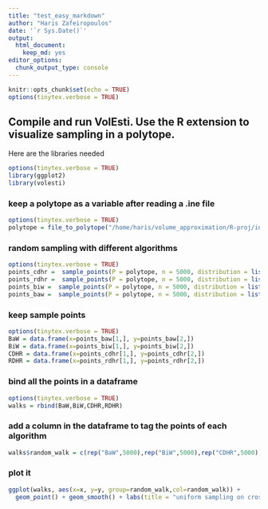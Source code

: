 ```yaml
---
title: "test_easy_markdown"
author: "Haris Zafeiropoulos"
date: '`r Sys.Date()`'
output:
  html_document: 
    keep_md: yes
editor_options:
  chunk_output_type: console
---
```


```r
knitr::opts_chunk$set(echo = TRUE)
options(tinytex.verbose = TRUE)

```

## Compile and run VolEsti. Use the R extension to visualize sampling in a polytope.

Here are the libraries needed

```r
options(tinytex.verbose = TRUE)
library(ggplot2)
library(volesti)
```




### keep a polytope as a variable after reading a .ine file 

```r
options(tinytex.verbose = TRUE)
polytope = file_to_polytope("/home/haris/volume_approximation/R-proj/inst/extdata/cross_10.ine")
```



### random sampling with different algorithms 

```r
options(tinytex.verbose = TRUE)
points_cdhr =  sample_points(P = polytope, n = 5000, distribution = list("density" = "uniform"),  random_walk = list("walk"="CDHR"))
points_rdhr =  sample_points(P = polytope, n = 5000, distribution = list("density" = "uniform"),  random_walk = list("walk"="RDHR"))
points_biw =  sample_points(P = polytope, n = 5000, distribution = list("density" = "uniform"),  random_walk = list("walk"="BiW"))
points_baw =  sample_points(P = polytope, n = 5000, distribution = list("density" = "uniform"),  random_walk = list("walk"="BaW"))
```




### keep sample points 

```r
options(tinytex.verbose = TRUE)
BaW = data.frame(x=points_baw[1,], y=points_baw[2,])
BiW = data.frame(x=points_biw[1,], y=points_biw[2,])
CDHR = data.frame(x=points_cdhr[1,], y=points_cdhr[2,])
RDHR = data.frame(x=points_rdhr[1,], y=points_rdhr[2,])

```




### bind all the points in a dataframe
```r
options(tinytex.verbose = TRUE)
walks = rbind(BaW,BiW,CDHR,RDHR)
```





### add a column in the dataframe to tag the points of each algorithm
```r
walks$random_walk = c(rep("BaW",5000),rep("BiW",5000),rep("CDHR",5000),rep("RDHR",5000)) 
```





### plot it 
```r
ggplot(walks, aes(x=x, y=y, group=random_walk,col=random_walk)) + 
  geom_point() + geom_smooth() + labs(title = "uniform sampling on cross_10.ine file / H-polytope")
```

